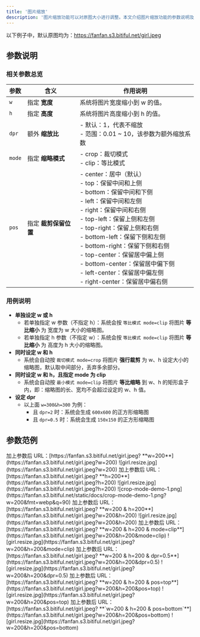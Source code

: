 ```yaml
---
title: '图片缩放'
description: '图片缩放功能可以对原图大小进行调整。本文介绍图片缩放功能的参数说明及使用示例。'
---
```


以下例子中，默认原图均为：https://fanfan.s3.bitiful.net/girl.jpeg

## 参数说明

### 相关参数总览

| 参数 | 含义 | 作用说明 |
| :--- | --- | --- |
| ` w ` | 指定 **宽度** | 系统将图片宽度缩小到 w 的值。 |
| ` h ` | 指定 **高度** | 系统将图片高度缩小到 h 的值。 |
| ` dpr ` | 额外 **缩放比** | - 默认：1，代表不缩放<br />- 范围：0.01 ~ 10，该参数为额外缩放系数 |
| ` mode ` | 指定 **缩略模式** | - crop：裁切模式<br />- clip：等比模式 |
| ` pos ` | 指定 **裁剪保留位置** | - center：居中（默认）<br />- top：保留中间和上侧<br />- bottom：保留中间和下侧<br />- left：保留中间和左侧<br />- right：保留中间和右侧<br />- top-left：保留上侧和左侧<br />- top-right：保留上侧和右侧<br />- bottom-left：保留下侧和左侧<br />- bottom-right：保留下侧和右侧<br />- top-center：保留居中偏上侧<br />- bottom-center：保留居中偏下侧<br />- left-center：保留居中偏左侧<br />- right-center：保留居中偏右侧 |

### 用例说明

- **单独设定 w 或 h**
    - 若单独指定 w 参数（不指定 h）：系统会按 `等比模式 mode=clip` 将图片 **等比缩小** 为 宽度为 w 大小的缩略图。
    - 若单独指定 h 参数（不指定 w）：系统会按 `等比模式 mode=clip` 将图片 **等比缩小** 为 高度为 h 大小的缩略图。
- **同时设定 w 和 h**
    - 系统会自动按 `裁切模式 mode=crop` 将图片 **强行裁剪** 为 w、h 设定大小的缩略图，默认取中间部分，丢弃多余部分。
- **同时设定 w 和 h，且指定 mode 为 clip**
    - 系统会自动按 `最小模式 mode=clip` 将图片 **等比缩略** 到 w、h 的矩形盒子内，即：缩略图的长、宽均不会超过设定的 w、h 值。
- **设定 dpr**
    - 以上面 `w=300&h=300` 为例：
        - 且 `dpr=2` 时：系统会生成 `600x600` 的正方形缩略图
        - 且 `dpr=0.5` 时：系统会生成 `150x150` 的正方形缩略图

## 参数范例
<AccordionGroup>
    <Accordion title="演示：指定缩放宽度为 w=200，进行等比缩放（此时 mode 强制为 clip）" icon="hand-back-point-right">
    加上参数后 URL：[https://fanfan.s3.bitiful.net/girl.jpeg? **w=200**](https://fanfan.s3.bitiful.net/girl.jpeg?w=200)
    <Frame>![girl.resize.jpg](https://fanfan.s3.bitiful.net/girl.jpeg?w=200)</Frame>
    </Accordion>
    <Accordion title="演示：指定缩放高度为 h=200，进行等比缩放（此时 mode 强制为 clip）" icon="hand-back-point-right">
    加上参数后 URL：[https://fanfan.s3.bitiful.net/girl.jpeg? **h=200**](https://fanfan.s3.bitiful.net/girl.jpeg?h=200)
    <Frame>![girl.resize.jpg](https://fanfan.s3.bitiful.net/girl.jpeg?h=200)</Frame>
    </Accordion>
    <Accordion title="演示：同时指定宽高 w=200 & h=200（此时 mode 默认为 crop；pos 默认为 center）" icon="hand-back-point-right">
        <Accordion title="处理逻辑示例" icon="hand-back-point-right">
        <Frame>![crop-mode-demo-1.png](https://fanfan.s3.bitiful.net/static/docs/crop-mode-demo-1.png?w=200&fmt=webp&q=90)</Frame>
        </Accordion>
    加上参数后 URL：[https://fanfan.s3.bitiful.net/girl.jpeg? **w=200 & h=200**](https://fanfan.s3.bitiful.net/girl.jpeg?w=200&h=200)
    <Frame>![girl.resize.jpg](https://fanfan.s3.bitiful.net/girl.jpeg?w=200&h=200)</Frame>
    </Accordion>
    <Accordion title="演示：同时指定宽高 w=200 & h=200 并设置 mode=clip" icon="hand-back-point-right">
    加上参数后 URL：[https://fanfan.s3.bitiful.net/girl.jpeg? **w=200 & h=200 & mode=clip**](https://fanfan.s3.bitiful.net/girl.jpeg?w=200&h=200&mode=clip)
    <Frame>![girl.resize.jpg](https://fanfan.s3.bitiful.net/girl.jpeg?w=200&h=200&mode=clip)</Frame>
    </Accordion>
    <Accordion title="演示：同时指定宽高 w=200 & h=200 并设置 dpr=0.5" icon="hand-back-point-right">
    加上参数后 URL：[https://fanfan.s3.bitiful.net/girl.jpeg? **w=200 & h=200 & dpr=0.5**](https://fanfan.s3.bitiful.net/girl.jpeg?w=200&h=200&dpr=0.5)
    <Frame>![girl.resize.jpg](https://fanfan.s3.bitiful.net/girl.jpeg?w=200&h=200&dpr=0.5)</Frame>
    </Accordion>
    <Accordion title="演示：同时指定宽高 w=200 & h=200 并设置 pos=top" icon="hand-back-point-right">
    加上参数后 URL：[https://fanfan.s3.bitiful.net/girl.jpeg? **w=200 & h=200 & pos=top**](https://fanfan.s3.bitiful.net/girl.jpeg?w=200&h=200&pos=top)
    <Frame>![girl.resize.jpg](https://fanfan.s3.bitiful.net/girl.jpeg?w=200&h=200&pos=top)</Frame>
    </Accordion>
    <Accordion title="演示：同时指定宽高 w=200 & h=200 并设置 pos=bottom" icon="hand-back-point-right">
    加上参数后 URL：[https://fanfan.s3.bitiful.net/girl.jpeg? **`w=200 & h=200 & pos=bottom`**](https://fanfan.s3.bitiful.net/girl.jpeg?w=200&h=200&pos=bottom)
    <Frame>![girl.resize.jpg](https://fanfan.s3.bitiful.net/girl.jpeg?w=200&h=200&pos=bottom)</Frame>
    </Accordion>
</AccordionGroup>